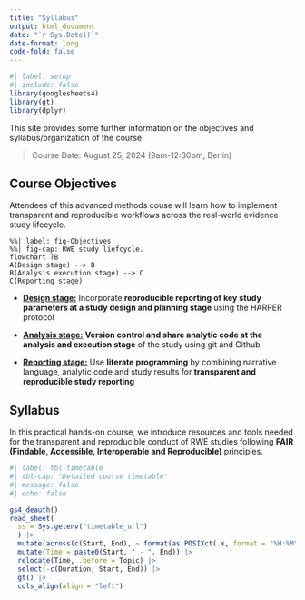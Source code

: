 ```yaml
---
title: "Syllabus"
output: html_document
date: "`r Sys.Date()`"
date-format: long
code-fold: false
---
```


```r
#| label: setup
#| include: false
library(googlesheets4)
library(gt)
library(dplyr)
```

This site provides some further information on the objectives and syllabus/organization of the course.

> Course Date: August 25, 2024 (9am-12:30pm, Berlin)

## Course Objectives {.unnumbered}

Attendees of this advanced methods couse will learn how to implement transparent and reproducible workflows across the real-world evidence study lifecycle.

```mermaid
%%| label: fig-Objectives
%%| fig-cap: RWE study liefcycle.
flowchart TB
A(Design stage) --> B
B(Analysis execution stage) --> C
C(Reporting stage)
```

-   [**Design stage:**]{.underline} Incorporate **reproducible reporting of key study parameters at a study design and planning stage** using the HARPER protocol

-   [**Analysis stage:**]{.underline} **Version control and share analytic code at the analysis and execution stage** of the study using git and Github

-   [**Reporting stage:**]{.underline} Use **literate programming** by combining narrative language, analytic code and study results for **transparent and reproducible study reporting**

## Syllabus {.unnumbered}

In this practical hands-on course, we introduce resources and tools needed for the transparent and reproducible conduct of RWE studies following **FAIR (Findable, Accessible, Interoperable and Reproducible)** principles.

```r
#| label: tbl-timetable
#| tbl-cap: "Detailed course timetable"
#| message: false
#| echo: false

gs4_deauth()
read_sheet(
  ss = Sys.getenv("timetable_url")
  ) |> 
  mutate(across(c(Start, End), ~ format(as.POSIXct(.x, format = "%H:%M"), format = "%H:%M"))) |>
  mutate(Time = paste0(Start, " - ", End)) |>
  relocate(Time, .before = Topic) |>
  select(-c(Duration, Start, End)) |> 
  gt() |> 
  cols_align(align = "left")
```
